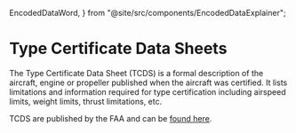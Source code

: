   EncodedDataWord,
} from "@site/src/components/EncodedDataExplainer";

# Type Certificate Data Sheets

The Type Certificate Data Sheet (TCDS) is a formal description of the aircraft,
engine or propeller published when the aircraft was certified. It lists
limitations and information required for type certification including airspeed
limits, weight limits, thrust limitations, etc.

TCDS are published by the FAA and can be
[found here](https://rgl.faa.gov/Regulatory_and_Guidance_Library/rgMakeModel.nsf/Frameset?OpenPage).
